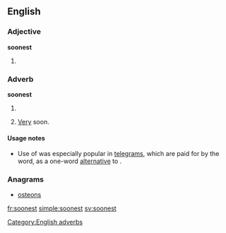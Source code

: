 ==English==

===Adjective===
'''soonest'''

# {{superlative of|soon}}

===Adverb===
'''soonest'''

# {{superlative of|soon}}
# {{context|informal}} [[very|Very]] soon.{{rfex}}

====Usage notes====
* {{sense|very soon}} Use of {{term||soonest}} was especially popular in [[telegram]]s, which are paid for by the word, as a one-word [[alternative]] to {{soplink|as|soon|as|possible}}.

===Anagrams===
* [[osteons#English|osteons]]
[[Category:English adverbs]]
[[fr:soonest]]
[[simple:soonest]]
[[sv:soonest]]